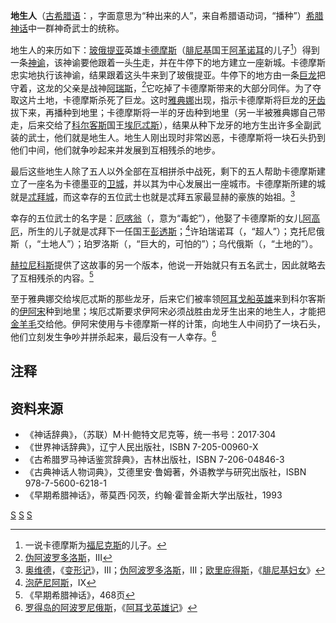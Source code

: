 '''地生人'''（[[古希腊语|古希腊语]]：{{lang|grc|Σπαρτοί}}，字面意思为“种出来的人”，来自希腊语动词{{lang|grc|σπείρω}}，“播种”）[[希腊神话|希腊神话]]中一群神奇武士的统称。

地生人的来历如下：[[玻俄提亚|玻俄提亚]]英雄[[卡德摩斯|卡德摩斯]]（[[腓尼基|腓尼基]]国王[[阿革诺耳|阿革诺耳]]的儿子<ref>一说卡德摩斯为[[福尼克斯|福尼克斯]]的儿子。</ref>）得到一条[[神谕|神谕]]，该神谕要他跟着一头[[牛|牛]]走，并在牛停下的地方建立一座新城。卡德摩斯忠实地执行该神谕，结果跟着这头牛来到了玻俄提亚。牛停下的地方由一条[[龙_(西方)|巨龙]]把守着，这龙的父亲是战神[[阿瑞斯|阿瑞斯]]，<ref>[[伪阿波罗多洛斯|伪阿波罗多洛斯]]，III</ref>它吃掉了卡德摩斯带来的大部分同伴。为了夺取这片土地，卡德摩斯杀死了巨龙。这时[[雅典娜|雅典娜]]出现，指示卡德摩斯将巨龙的[[牙齿|牙齿]]拔下来，再播种到地里；卡德摩斯将一半的牙齿种到地里（另一半被雅典娜自己带走，后来交给了[[科尔客斯|科尔客斯]]国王[[埃厄忒斯|埃厄忒斯]]），结果从种下龙牙的地方生出许多全副武装的武士，他们就是地生人。地生人刚出现时非常凶恶，卡德摩斯将一块石头扔到他们中间，他们就争吵起来并发展到互相残杀的地步。

最后这些地生人除了五人以外全部在互相拼杀中战死，剩下的五人帮助卡德摩斯建立了一座名为卡德墨亚的[[卫城|卫城]]，并以其为中心发展出一座城市。卡德摩斯所建的城就是[[底比斯_(希腊)|忒拜城]]，而这幸存的五位武士也就是忒拜五家最显赫的豪族的始祖。<ref>[[奥维德|奥维德]]，《[[变形记_(史诗)|变形记]]》，III；[[伪阿波罗多洛斯|伪阿波罗多洛斯]]，III；[[欧里庇得斯|欧里庇得斯]]，《[[腓尼基妇女|腓尼基妇女]]》</ref>

幸存的五位武士的名字是：[[厄喀翁|厄喀翁]]（{{lang|grc|Εχίων}}，意为“毒蛇”），他娶了卡德摩斯的女儿[[阿高厄|阿高厄]]，所生的儿子就是忒拜下一任国王[[彭透斯|彭透斯]]；<ref>[[泡萨尼阿斯|泡萨尼阿斯]]，IX</ref>许珀瑞诺耳（{{lang|grc|Ὑπερενόρ}}，“超人”）；克托尼俄斯（{{lang|grc|Χθόνιος}}，“土地人”）；珀罗洛斯（{{lang|grc|Πελορός}}，“巨大的，可怕的”）；乌代俄斯（{{lang|grc|Οὐδαεύς}}，“土地的”）。

[[赫拉尼科斯|赫拉尼科斯]]提供了这故事的另一个版本，他说一开始就只有五名武士，因此就略去了互相残杀的内容。<ref>《早期希腊神话》，468页</ref>

至于雅典娜交给埃厄忒斯的那些龙牙，后来它们被率领[[阿耳戈船英雄|阿耳戈船英雄]]来到科尔客斯的[[伊阿宋|伊阿宋]]种到地里；埃厄忒斯要求伊阿宋必须战胜由龙牙生出来的地生人，才能把[[金羊毛|金羊毛]]交给他。伊阿宋使用与卡德摩斯一样的计策，向地生人中间扔了一块石头，他们立刻发生争吵并拼杀起来，最后没有一人幸存。<ref>[[罗得岛的阿波罗尼俄斯|罗得岛的阿波罗尼俄斯]]，《[[阿耳戈英雄记|阿耳戈英雄记]]》</ref>

== 注释 ==
<references/>
== 资料来源 ==
* 《神话辞典》，（苏联）M·H·鲍特文尼克等，统一书号：2017·304 
* 《世界神话辞典》，辽宁人民出版社，ISBN 7-205-00960-X 
* 《古希腊罗马神话鉴赏辞典》，吉林出版社，ISBN 7-206-04846-3 
* 《古典神话人物词典》，艾德里安·鲁姆著，外语教学与研究出版社，ISBN 978-7-5600-6218-1
* 《早期希腊神话》，蒂莫西·冈茨，约翰·霍普金斯大学出版社，1993

{{希腊传说生物}}

[[Category:希腊神话生物|S]]
[[Category:希腊神话人物|S]]
[[Category:龍_(西方)|S]]